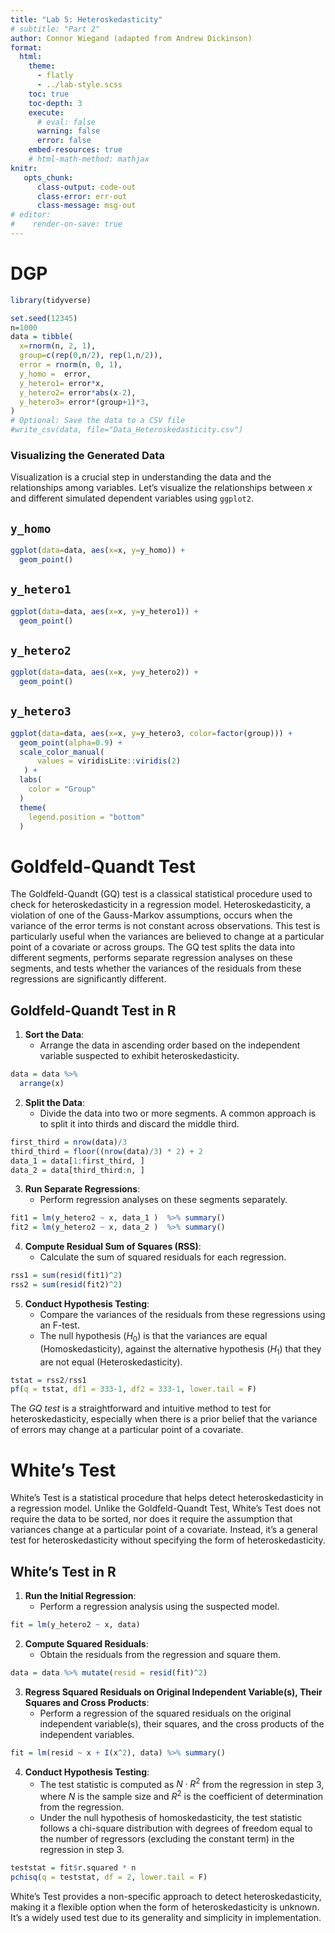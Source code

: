 ```yaml
---
title: "Lab 5: Heteroskedasticity"
# subtitle: "Part 2"
author: Connor Wiegand (adapted from Andrew Dickinson)
format:
  html:
    theme: 
      - flatly
      - ../lab-style.scss
    toc: true
    toc-depth: 3
    execute: 
      # eval: false
      warning: false
      error: false
    embed-resources: true
    # html-math-method: mathjax
knitr: 
   opts_chunk: 
      class-output: code-out
      class-error: err-out
      class-message: msg-out
# editor:
#    render-on-save: true
---
```


# DGP

```r
library(tidyverse)

set.seed(12345)
n=1000
data = tibble(
  x=rnorm(n, 2, 1),
  group=c(rep(0,n/2), rep(1,n/2)),
  error = rnorm(n, 0, 1),
  y_homo =  error,
  y_hetero1= error*x,
  y_hetero2= error*abs(x-2),
  y_hetero3= error*(group+1)*3,  
) 
# Optional: Save the data to a CSV file
#write_csv(data, file="Data_Heteroskedasticity.csv")
```

### Visualizing the Generated Data


Visualization is a crucial step in understanding the data and the relationships among variables. Let's visualize the relationships between $x$ and different simulated dependent variables using `ggplot2`.

::: {.panel-tabset}
## `y_homo`

```r
ggplot(data=data, aes(x=x, y=y_homo)) +
  geom_point()
```

## `y_hetero1`

```r
ggplot(data=data, aes(x=x, y=y_hetero1)) +
  geom_point()
```

## `y_hetero2`

```r
ggplot(data=data, aes(x=x, y=y_hetero2)) +
  geom_point()
```

## `y_hetero3`

```r
ggplot(data=data, aes(x=x, y=y_hetero3, color=factor(group))) +
  geom_point(alpha=0.9) +
  scale_color_manual(
      values = viridisLite::viridis(2)
   ) +
  labs(
    color = "Group"
  )
  theme(
    legend.position = "bottom"
  )
```

:::

# Goldfeld-Quandt Test

The Goldfeld-Quandt (GQ) test is a classical statistical procedure used to check for heteroskedasticity in a regression model. Heteroskedasticity, a violation of one of the Gauss-Markov assumptions, occurs when the variance of the error terms is not constant across observations. This test is particularly useful when the variances are believed to change at a particular point of a covariate or across groups. The [GQ test]{.hi} splits the data into different segments, performs separate regression analyses on these segments, and tests whether the variances of the residuals from these regressions are significantly different.

## Goldfeld-Quandt Test in R

1. **Sort the Data**:
    - Arrange the data in ascending order based on the independent variable suspected to exhibit heteroskedasticity.
    
```r
data = data %>%
  arrange(x)
```

2. **Split the Data**:
    - Divide the data into two or more segments. A common approach is to split it into thirds and discard the middle third.
    
```r
first_third = nrow(data)/3
third_third = floor((nrow(data)/3) * 2) + 2
data_1 = data[1:first_third, ]
data_2 = data[third_third:n, ]
```

3. **Run Separate Regressions**:
    - Perform regression analyses on these segments separately.
    
```r
fit1 = lm(y_hetero2 ~ x, data_1 )  %>% summary()
fit2 = lm(y_hetero2 ~ x, data_2 )  %>% summary()
```

4. **Compute Residual Sum of Squares (RSS)**:
    - Calculate the sum of squared residuals for each regression.
    
```r
rss1 = sum(resid(fit1)^2)
rss2 = sum(resid(fit2)^2)
```

5. **Conduct Hypothesis Testing**:
    - Compare the variances of the residuals from these regressions using an F-test.
    - The null hypothesis ($H_0$) is that the variances are equal (Homoskedasticity), against the alternative hypothesis ($H_1$) that they are not equal (Heteroskedasticity).
    
```r
tstat = rss2/rss1
pf(q = tstat, df1 = 333-1, df2 = 333-1, lower.tail = F)
```

The *GQ test* is a straightforward and intuitive method to test for heteroskedasticity, especially when there is a prior belief that the variance of errors may change at a particular point of a covariate.

# White's Test

White's Test is a statistical procedure that helps detect heteroskedasticity in a regression model. Unlike the Goldfeld-Quandt Test, White's Test does not require the data to be sorted, nor does it require the assumption that variances change at a particular point of a covariate. Instead, it's a general test for heteroskedasticity without specifying the form of heteroskedasticity.

## White's Test in R

1. **Run the Initial Regression**:
    - Perform a regression analysis using the suspected model.
    
```r
fit = lm(y_hetero2 ~ x, data)
```

2. **Compute Squared Residuals**:
    - Obtain the residuals from the regression and square them.
    
```r
data = data %>% mutate(resid = resid(fit)^2)
```

3. **Regress Squared Residuals on Original Independent Variable(s), Their Squares and Cross Products**:
    - Perform a regression of the squared residuals on the original independent variable(s), their squares, and the cross products of the independent variables.
    
```r
fit = lm(resid ~ x + I(x^2), data) %>% summary()
```

4. **Conduct Hypothesis Testing**:
    - The test statistic is computed as $N \cdot R^2$ from the regression in step 3, where $N$ is the sample size and $R^2$ is the coefficient of determination from the regression.
    - Under the null hypothesis of homoskedasticity, the test statistic follows a chi-square distribution with degrees of freedom equal to the number of regressors (excluding the constant term) in the regression in step 3.

```r
teststat = fit$r.squared * n
pchisq(q = teststat, df = 2, lower.tail = F)
```

White's Test provides a non-specific approach to detect heteroskedasticity, making it a flexible option when the form of heteroskedasticity is unknown. It's a widely used test due to its generality and simplicity in implementation.